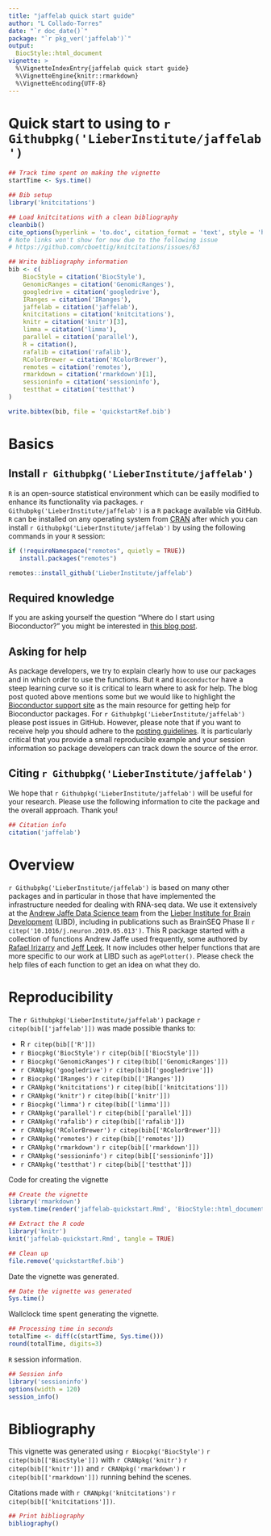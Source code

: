 ```yaml
---
title: "jaffelab quick start guide"
author: "L Collado-Torres"
date: "`r doc_date()`"
package: "`r pkg_ver('jaffelab')`"
output: 
  BiocStyle::html_document
vignette: >
  %\VignetteIndexEntry{jaffelab quick start guide}
  %\VignetteEngine{knitr::rmarkdown}
  %\VignetteEncoding{UTF-8}  
---
```


Quick start to using to `r Githubpkg('LieberInstitute/jaffelab')`
================================================================

```r
## Track time spent on making the vignette
startTime <- Sys.time()

## Bib setup
library('knitcitations')

## Load knitcitations with a clean bibliography
cleanbib()
cite_options(hyperlink = 'to.doc', citation_format = 'text', style = 'html')
# Note links won't show for now due to the following issue
# https://github.com/cboettig/knitcitations/issues/63

## Write bibliography information
bib <- c(
    BiocStyle = citation('BiocStyle'),
    GenomicRanges = citation('GenomicRanges'),
    googledrive = citation('googledrive'),
    IRanges = citation('IRanges'),
    jaffelab = citation('jaffelab'),
    knitcitations = citation('knitcitations'),
    knitr = citation('knitr')[3],
    limma = citation('limma'),
    parallel = citation('parallel'),
    R = citation(),
    rafalib = citation('rafalib'),
    RColorBrewer = citation('RColorBrewer'),
    remotes = citation('remotes'),
    rmarkdown = citation('rmarkdown')[1],
    sessioninfo = citation('sessioninfo'),
    testthat = citation('testthat')
)

write.bibtex(bib, file = 'quickstartRef.bib')
```



# Basics

## Install `r Githubpkg('LieberInstitute/jaffelab')`

`R` is an open-source statistical environment which can be easily modified to enhance its functionality via packages. `r Githubpkg('LieberInstitute/jaffelab')` is a `R` package available via GitHub. `R` can be installed on any operating system from [CRAN](https://cran.r-project.org/) after which you can install `r Githubpkg('LieberInstitute/jaffelab')` by using the following commands in your `R` session:

```r
if (!requireNamespace("remotes", quietly = TRUE))
   install.packages("remotes")

remotes::install_github('LieberInstitute/jaffelab')
```

## Required knowledge

If you are asking yourself the question "Where do I start using Bioconductor?" you might be interested in [this blog post](http://lcolladotor.github.io/2014/10/16/startbioc/#.VkOKbq6rRuU).

## Asking for help

As package developers, we try to explain clearly how to use our packages and in which order to use the functions. But `R` and `Bioconductor` have a steep learning curve so it is critical to learn where to ask for help. The blog post quoted above mentions some but we would like to highlight the [Bioconductor support site](https://support.bioconductor.org/) as the main resource for getting help for Bioconductor packages. For `r Githubpkg('LieberInstitute/jaffelab')` please post issues in GitHub. However, please note that if you want to receive help you should adhere to the [posting guidelines](http://www.bioconductor.org/help/support/posting-guide/). It is particularly critical that you provide a small reproducible example and your session information so package developers can track down the source of the error.

## Citing `r Githubpkg('LieberInstitute/jaffelab')`

We hope that `r Githubpkg('LieberInstitute/jaffelab')` will be useful for your research. Please use the following information to cite the package and the overall approach. Thank you!

```r
## Citation info
citation('jaffelab')
```

# Overview

`r Githubpkg('LieberInstitute/jaffelab')` is based on many other packages and in particular in those that have implemented the infrastructure needed for dealing with RNA-seq data. We use it extensively at the [Andrew Jaffe Data Science team](http://aejaffe.com/) from the [Lieber Institute for Brain Development](https://www.libd.org/) (LIBD), including in publications such as BrainSEQ Phase II `r citep('10.1016/j.neuron.2019.05.013')`. This R package started with a collection of functions Andrew Jaffe used frequently, some authored by [Rafael Irizarry](https://rafalab.github.io/) and [Jeff Leek](http://jtleek.com/). It now includes other helper functions that are more specific to our work at LIBD such as `agePlotter()`. Please check the help files of each function to get an idea on what they do.

# Reproducibility

The `r Githubpkg('LieberInstitute/jaffelab')` package `r citep(bib[['jaffelab']])` was made possible thanks to:

* R `r citep(bib[['R']])`
* `r Biocpkg('BiocStyle')` `r citep(bib[['BiocStyle']])`
* `r Biocpkg('GenomicRanges')` `r citep(bib[['GenomicRanges']])`
* `r CRANpkg('googledrive')` `r citep(bib[['googledrive']])`
* `r Biocpkg('IRanges')` `r citep(bib[['IRanges']])`
* `r CRANpkg('knitcitations')` `r citep(bib[['knitcitations']])`
* `r CRANpkg('knitr')` `r citep(bib[['knitr']])`
* `r Biocpkg('limma')` `r citep(bib[['limma']])`
* `r CRANpkg('parallel')` `r citep(bib[['parallel']])`
* `r CRANpkg('rafalib')` `r citep(bib[['rafalib']])`
* `r CRANpkg('RColorBrewer')` `r citep(bib[['RColorBrewer']])`
* `r CRANpkg('remotes')` `r citep(bib[['remotes']])`
* `r CRANpkg('rmarkdown')` `r citep(bib[['rmarkdown']])`
* `r CRANpkg('sessioninfo')` `r citep(bib[['sessioninfo']])`
* `r CRANpkg('testthat')` `r citep(bib[['testthat']])`


Code for creating the vignette

```r
## Create the vignette
library('rmarkdown')
system.time(render('jaffelab-quickstart.Rmd', 'BiocStyle::html_document'))

## Extract the R code
library('knitr')
knit('jaffelab-quickstart.Rmd', tangle = TRUE)
```

```r
## Clean up
file.remove('quickstartRef.bib')
```

Date the vignette was generated.

```r
## Date the vignette was generated
Sys.time()
```

Wallclock time spent generating the vignette.

```r
## Processing time in seconds
totalTime <- diff(c(startTime, Sys.time()))
round(totalTime, digits=3)
```

`R` session information.

```r
## Session info
library('sessioninfo')
options(width = 120)
session_info()
```

# Bibliography

This vignette was generated using `r Biocpkg('BiocStyle')` `r citep(bib[['BiocStyle']])`
with `r CRANpkg('knitr')` `r citep(bib[['knitr']])` and `r CRANpkg('rmarkdown')` `r citep(bib[['rmarkdown']])` running behind the scenes.

Citations made with `r CRANpkg('knitcitations')` `r citep(bib[['knitcitations']])`.

```r
## Print bibliography
bibliography()
```
